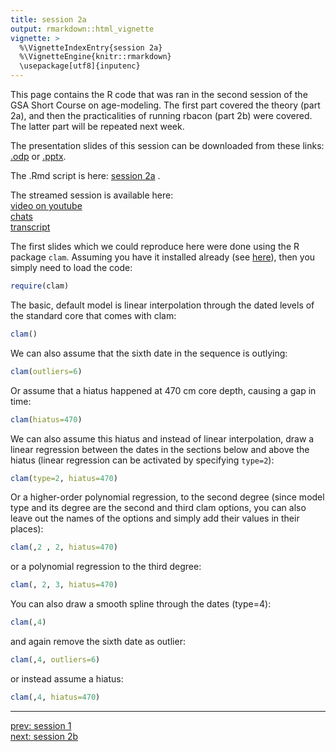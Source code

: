 ```yaml
---
title: session 2a
output: rmarkdown::html_vignette
vignette: >
  %\VignetteIndexEntry{session 2a}
  %\VignetteEngine{knitr::rmarkdown}
  \usepackage[utf8]{inputenc}
---
```


This page contains the R code that was ran in the second session of the GSA Short Course on age-modeling. The first part covered the  theory (part 2a), and then the practicalities of running rbacon (part 2b) were covered. The latter part will be repeated next week.

The presentation slides of this session can be downloaded from these links: [.odp](./2a_agemodels_theory.odp) or [.pptx](./2a_agemodels_theory.pptx).

The .Rmd script is here: [session 2a](session_2a.Rmd) .

The streamed session is available here:<br>
[video on youtube](https://youtu.be/2E6vFOg8DQU){target="_blank"}<br>
[chats](session2/session_2.txt){target="_blank"}<br>
[transcript](session2/session_2.vtt){target="_blank"}<br>

The first slides which we could reproduce here were done using the R package `clam`. Assuming you have it installed already (see [here](intro.html)), then you simply need to load the code:

```r
require(clam)
```

The basic, default model is linear interpolation through the dated levels of the standard core that comes with clam:

```r
clam()
```

We can also assume that the sixth date in the sequence is outlying:

```r
clam(outliers=6)
```

Or assume that a hiatus happened at 470 cm core depth, causing a gap in time:

```r
clam(hiatus=470)
```

We can also assume this hiatus and instead of linear interpolation, draw a linear regression between the dates in the sections below and above the hiatus (linear regression can be activated by specifying `type=2`):

```r
clam(type=2, hiatus=470)
```

Or a higher-order polynomial regression, to the second degree (since model type and its degree are the second and third clam options, you can also leave out the names of the options and simply add their values in their places):

```r
clam(,2 , 2, hiatus=470)
```

or a polynomial regression to the third degree:

```r
clam(, 2, 3, hiatus=470)
```

You can also draw a smooth spline through the dates (type=4):

```r
clam(,4)
```

and again remove the sixth date as outlier:

```r
clam(,4, outliers=6)
```

or instead assume a hiatus:

```r
clam(,4, hiatus=470)
```


---

[prev: session 1](session_1.html)<br>
[next: session 2b](session_2b.html)
